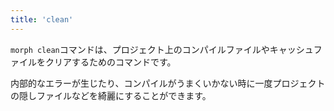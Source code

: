 ```yaml
---
title: 'clean'
---
```


`morph clean`コマンドは、プロジェクト上のコンパイルファイルやキャッシュファイルをクリアするためのコマンドです。

内部的なエラーが生じたり、コンパイルがうまくいかない時に一度プロジェクトの隠しファイルなどを綺麗にすることができます。

